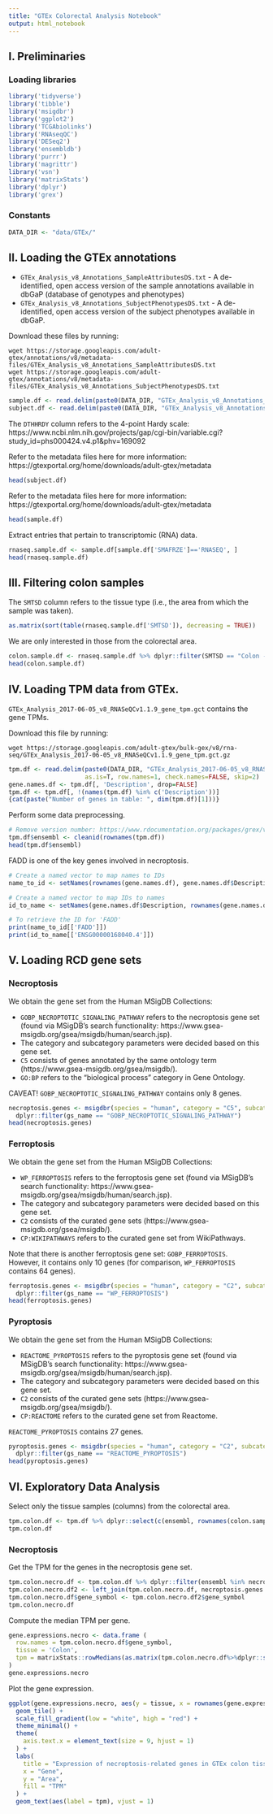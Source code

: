 ---
title: "GTEx Colorectal Analysis Notebook"
output: html_notebook
---

## I. Preliminaries

### Loading libraries

```{r}
library('tidyverse')
library('tibble')
library('msigdbr')
library('ggplot2')
library('TCGAbiolinks')
library('RNAseqQC')
library('DESeq2')
library('ensembldb')
library('purrr')
library('magrittr')
library('vsn')
library('matrixStats')
library('dplyr') 
library('grex')
```

### Constants
```{r}
DATA_DIR <- "data/GTEx/"
```

## II. Loading the GTEx annotations

- `GTEx_Analysis_v8_Annotations_SampleAttributesDS.txt` - A de-identified, open access version of the sample annotations available in dbGaP (database of genotypes and phenotypes)
- `GTEx_Analysis_v8_Annotations_SubjectPhenotypesDS.txt` - A de-identified, open access version of the subject phenotypes available in dbGaP.	

Download these files by running:
```
wget https://storage.googleapis.com/adult-gtex/annotations/v8/metadata-files/GTEx_Analysis_v8_Annotations_SampleAttributesDS.txt
wget https://storage.googleapis.com/adult-gtex/annotations/v8/metadata-files/GTEx_Analysis_v8_Annotations_SubjectPhenotypesDS.txt
```

```{r}
sample.df <- read.delim(paste0(DATA_DIR, "GTEx_Analysis_v8_Annotations_SampleAttributesDS.txt"), as.is=TRUE, header=TRUE, row.names=1)
subject.df <- read.delim(paste0(DATA_DIR, "GTEx_Analysis_v8_Annotations_SubjectPhenotypesDS.txt"), as.is=TRUE, header=TRUE, row.names=1)
```

The `DTHHRDY` column refers to the 4-point Hardy scale: https://www.ncbi.nlm.nih.gov/projects/gap/cgi-bin/variable.cgi?study_id=phs000424.v4.p1&phv=169092

Refer to the metadata files here for more information: https://gtexportal.org/home/downloads/adult-gtex/metadata

```{r}
head(subject.df)
```
Refer to the metadata files here for more information: https://gtexportal.org/home/downloads/adult-gtex/metadata

```{r}
head(sample.df)
```

Extract entries that pertain to transcriptomic (RNA) data.

```{r}
rnaseq.sample.df <- sample.df[sample.df['SMAFRZE']=='RNASEQ', ]
head(rnaseq.sample.df)
```

## III. Filtering colon samples

The `SMTSD` column refers to the tissue type (i.e., the area from which the sample was taken).

```{r}
as.matrix(sort(table(rnaseq.sample.df['SMTSD']), decreasing = TRUE))
```
We are only interested in those from the colorectal area.

```{r}
colon.sample.df <- rnaseq.sample.df %>% dplyr::filter(SMTSD == "Colon - Sigmoid")
head(colon.sample.df)
```

## IV. Loading TPM data from GTEx.

`GTEx_Analysis_2017-06-05_v8_RNASeQCv1.1.9_gene_tpm.gct` contains the gene TPMs.

Download this file by running:
```
wget https://storage.googleapis.com/adult-gtex/bulk-gex/v8/rna-seq/GTEx_Analysis_2017-06-05_v8_RNASeQCv1.1.9_gene_tpm.gct.gz
```

```{r}
tpm.df <- read.delim(paste0(DATA_DIR, "GTEx_Analysis_2017-06-05_v8_RNASeQCv1.1.9_gene_tpm.gct"),
                     as.is=T, row.names=1, check.names=FALSE, skip=2)
gene.names.df <- tpm.df[, 'Description', drop=FALSE]
tpm.df <- tpm.df[, !(names(tpm.df) %in% c('Description'))]
{cat(paste("Number of genes in table: ", dim(tpm.df)[1]))}
```
Perform some data preprocessing.

```{r}
# Remove version number: https://www.rdocumentation.org/packages/grex/versions/1.9/topics/cleanid
tpm.df$ensembl <- cleanid(rownames(tpm.df))
head(tpm.df$ensembl)
```
FADD is one of the key genes involved in necroptosis.

```{r}
# Create a named vector to map names to IDs
name_to_id <- setNames(rownames(gene.names.df), gene.names.df$Description)

# Create a named vector to map IDs to names
id_to_name <- setNames(gene.names.df$Description, rownames(gene.names.df))

# To retrieve the ID for 'FADD'
print(name_to_id[['FADD']])
print(id_to_name[['ENSG00000168040.4']])
```

## V. Loading RCD gene sets

### Necroptosis

We obtain the gene set from the Human MSigDB Collections:  

- `GOBP_NECROPTOTIC_SIGNALING_PATHWAY` refers to the necroptosis gene set (found via MSigDB's search functionality: https://www.gsea-msigdb.org/gsea/msigdb/human/search.jsp).  
- The category and subcategory parameters were decided based on this gene set.  
- `C5` consists of genes annotated by the same ontology term (https://www.gsea-msigdb.org/gsea/msigdb/).  
- `GO:BP` refers to the "biological process" category in Gene Ontology.

CAVEAT! `GOBP_NECROPTOTIC_SIGNALING_PATHWAY` contains only 8 genes.

```{r}
necroptosis.genes <- msigdbr(species = "human", category = "C5", subcategory = "GO:BP")  %>%
  dplyr::filter(gs_name == "GOBP_NECROPTOTIC_SIGNALING_PATHWAY")
head(necroptosis.genes)
```

### Ferroptosis
 
We obtain the gene set from the Human MSigDB Collections:

- `WP_FERROPTOSIS` refers to the ferroptosis gene set (found via MSigDB's search functionality: https://www.gsea-msigdb.org/gsea/msigdb/human/search.jsp).
- The category and subcategory parameters were decided based on this gene set.   
- `C2` consists of the curated gene sets (https://www.gsea-msigdb.org/gsea/msigdb/).  
- `CP:WIKIPATHWAYS` refers to the curated gene set from WikiPathways.

Note that there is another ferroptosis gene set: `GOBP_FERROPTOSIS`. <br>
However, it contains only 10 genes (for comparison, `WP_FERROPTOSIS` contains 64 genes).

```{r}
ferroptosis.genes <- msigdbr(species = "human", category = "C2", subcategory = "CP:WIKIPATHWAYS")  %>%
  dplyr::filter(gs_name == "WP_FERROPTOSIS")
head(ferroptosis.genes)
```

### Pyroptosis

We obtain the gene set from the Human MSigDB Collections:

- `REACTOME_PYROPTOSIS` refers to the pyroptosis gene set (found via MSigDB's search functionality: https://www.gsea-msigdb.org/gsea/msigdb/human/search.jsp).
- The category and subcategory parameters were decided based on this gene set.
- `C2` consists of the curated gene sets (https://www.gsea-msigdb.org/gsea/msigdb/).
- `CP:REACTOME` refers to the curated gene set from Reactome.

`REACTOME_PYROPTOSIS` contains 27 genes.

```{r}
pyroptosis.genes <- msigdbr(species = "human", category = "C2", subcategory = "CP:REACTOME")  %>%
  dplyr::filter(gs_name == "REACTOME_PYROPTOSIS")
head(pyroptosis.genes)
```

## VI. Exploratory Data Analysis

Select only the tissue samples (columns) from the colorectal area.

```{r}
tpm.colon.df <- tpm.df %>% dplyr::select(c(ensembl, rownames(colon.sample.df)))
tpm.colon.df
```

### Necroptosis

Get the TPM for the genes in the necroptosis gene set.

```{r}
tpm.colon.necro.df <- tpm.colon.df %>% dplyr::filter(ensembl %in% necroptosis.genes$ensembl_gene)
tpm.colon.necro.df2 <- left_join(tpm.colon.necro.df, necroptosis.genes %>% dplyr::select(ensembl_gene, gene_symbol), by = c("ensembl"="ensembl_gene"))
tpm.colon.necro.df$gene_symbol <- tpm.colon.necro.df2$gene_symbol
tpm.colon.necro.df
```

Compute the median TPM per gene.

```{r}
gene.expressions.necro <- data.frame (
  row.names = tpm.colon.necro.df$gene_symbol,
  tissue = 'Colon',
  tpm = matrixStats::rowMedians(as.matrix(tpm.colon.necro.df%>%dplyr::select(-c('ensembl', 'gene_symbol'))))
)
gene.expressions.necro
```

Plot the gene expression.

```{r}
ggplot(gene.expressions.necro, aes(y = tissue, x = rownames(gene.expressions.necro), fill = tpm)) +
  geom_tile() +
  scale_fill_gradient(low = "white", high = "red") +
  theme_minimal() +
  theme(
    axis.text.x = element_text(size = 9, hjust = 1)
  ) +
  labs(
    title = "Expression of necroptosis-related genes in GTEx colon tissues",
    x = "Gene",
    y = "Area",
    fill = "TPM"
  ) +
  geom_text(aes(label = tpm), vjust = 1)
```